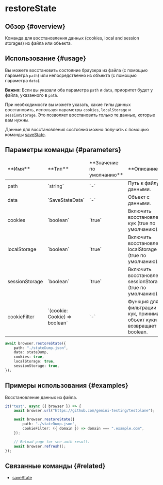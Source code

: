 # restoreState

## Обзор {#overview}

Команда для восстановления данных (cookies, local and session storages) из файла или объекта.

## Использование {#usage}

Вы можете восстановить состояние браузера из файла (с помощью параметра `path`) или непосредственно из объекта (с помощью параметра `data`).

**Важно:** Если вы указали оба параметра `path` и `data`, приоритет будет у файла, указанного в `path`.

При необходимости вы можете указать, какие типы данных восстановить, используя параметры `cookies`, `localStorage` и `sessionStorage`. Это позволяет восстановить только те данные, которые вам нужны.

Данные для восстановления состояния можно получить с помощью команды [saveState](../saveState).

## Параметры команды {#parameters}

<table>
    <thead>
        <tr>
            <td>**Имя**</td>
            <td>**Тип**</td>
            <td>**Значение по умолчанию**</td>
            <td>**Описание**</td>
        </tr>
    </thead>
    <tbody>
        <tr>
            <td>path</td>
            <td>`string`</td>
            <td>`-`</td>
            <td>Путь к файлу с данными.</td>
        </tr>
        <tr>
            <td>data</td>
            <td>`SaveStateData`</td>
            <td>`-`</td>
            <td>Объект с данными.</td>
        </tr>
        <tr>
            <td>cookies</td>
            <td>`boolean`</td>
            <td>`true`</td>
            <td>Включить восстановление кук (true по умолчанию).</td>
        </tr>
        <tr>
            <td>localStorage</td>
            <td>`boolean`</td>
            <td>`true`</td>
            <td>Включить восстановление localStorage (true по умолчанию).</td>
        </tr>
        <tr>
            <td>sessionStorage</td>
            <td>`boolean`</td>
            <td>`true`</td>
            <td>Включить восстановление sessionStorage (true по умолчанию).</td>
        </tr>
        <tr>
            <td>cookieFilter</td>
            <td>`(cookie: Cookie) => boolean`</td>
            <td>`-`</td>
            <td>Функция для фильтрации кук, принимает объект куки и возвращает boolean.</td>
        </tr>
    </tbody>
</table>

```typescript
await browser.restoreState({
    path: "./stateDump.json",
    data: stateDump,
    cookies: true,
    localStorage: true,
    sessionStorage: true,
});
```

## Примеры использования {#examples}

Восстановление данных из файла.

```typescript
it("test", async ({ browser }) => {
    await browser.url("https://github.com/gemini-testing/testplane");

    await browser.restoreState({
        path: "./stateDump.json",
        cookieFilter: ({ domain }) => domain === ".example.com",
    });

    // Reload page for see auth result.
    await browser.refresh();
});
```

## Связанные команды {#related}

-   [saveState](../saveState)
